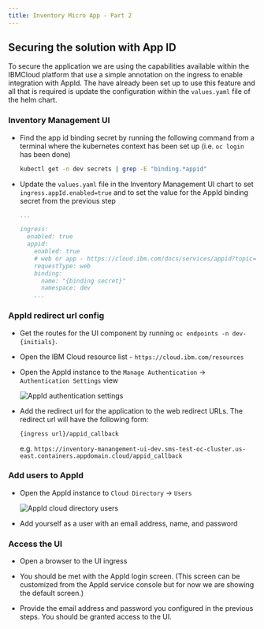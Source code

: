 ```yaml
---
title: Inventory Micro App - Part 2
---
```




## Securing the solution with **App ID**

To secure the application we are using the capabilities available within the IBMCloud platform that use
a simple annotation on the ingress to enable integration with AppId. The <Globals name="templates" /> have already been
set up to use this feature and all that is required is update the configuration within the `values.yaml`
file of the helm chart.

### Inventory Management UI

- Find the app id binding secret by running the following command from a terminal where the kubernetes context has been set up (i.e. `oc login` has been done)
    ```bash
    kubectl get -n dev secrets | grep -E "binding.*appid"
    ```

- Update the `values.yaml` file in the Inventory Management UI chart to set `ingress.appId.enabled=true` and to
    set the value for the AppId binding secret from the previous step
    ```yaml path=/chart/template-node-react/values.yaml
    ...

    ingress:
      enabled: true
      appid:
        enabled: true
        # web or app - https://cloud.ibm.com/docs/services/appid?topic=appid-kube-auth
        requestType: web
        binding:
          name: "{binding secret}"
          namespace: dev
        ...
    ```

### AppId redirect url config

- Get the routes for the UI component by running `oc endpoints -n dev-{initials}`.

- Open the IBM Cloud resource list - `https://cloud.ibm.com/resources`

- Open the AppId instance to the `Manage Authentication` -> `Authentication Settings` view

    ![AppId authentication settings](images/appid-authentication-settings.png)

- Add the redirect url for the application to the web redirect URLs. The redirect url will have
the following form:

    `{ingress url}/appid_callback`

    e.g. `https://inventory-manangement-ui-dev.sms-test-oc-cluster.us-east.containers.appdomain.cloud/appid_callback`

### Add users to AppId

- Open the AppId instance to `Cloud Directory` -> `Users`

    ![AppId cloud directory users](images/appid-cloud-directory-users.png)

- Add yourself as a user with an email address, name, and password

### Access the UI

- Open a browser to the UI ingress

- You should be met with the AppId login screen. (This screen can be customized from the AppId service console but for now we are showing the default screen.)

- Provide the email address and password you configured in the previous steps. You should be granted access to the UI.




